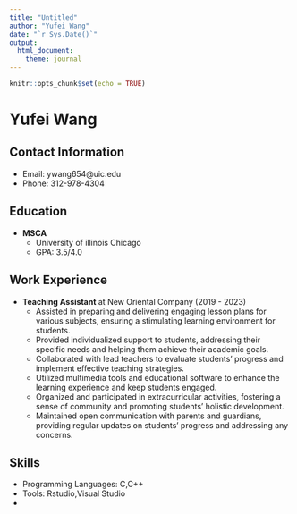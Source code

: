 ```yaml
---
title: "Untitled"
author: "Yufei Wang"
date: "`r Sys.Date()`"
output:
  html_document:
    theme: journal
---
```


```r
knitr::opts_chunk$set(echo = TRUE)

```

# Yufei Wang

## Contact Information
- Email: ywang654@uic.edu
- Phone: 312-978-4304


## Education
- **MSCA**
  - University of illinois Chicago
  - GPA: 3.5/4.0

## Work Experience
- **Teaching Assistant** at New Oriental Company (2019 - 2023)
  - Assisted in preparing and delivering engaging lesson plans for various subjects, ensuring a stimulating learning environment for students.
  - Provided individualized support to students, addressing their specific needs and helping them achieve their academic goals.
  - Collaborated with lead teachers to evaluate students' progress and implement effective teaching strategies.
  - Utilized multimedia tools and educational software to enhance the learning experience and keep students engaged.
  - Organized and participated in extracurricular activities, fostering a sense of community and promoting students' holistic development.
  - Maintained open communication with parents and guardians, providing regular updates on students' progress and addressing any concerns.

## Skills
- Programming Languages: C,C++
- Tools: Rstudio,Visual Studio
- 


